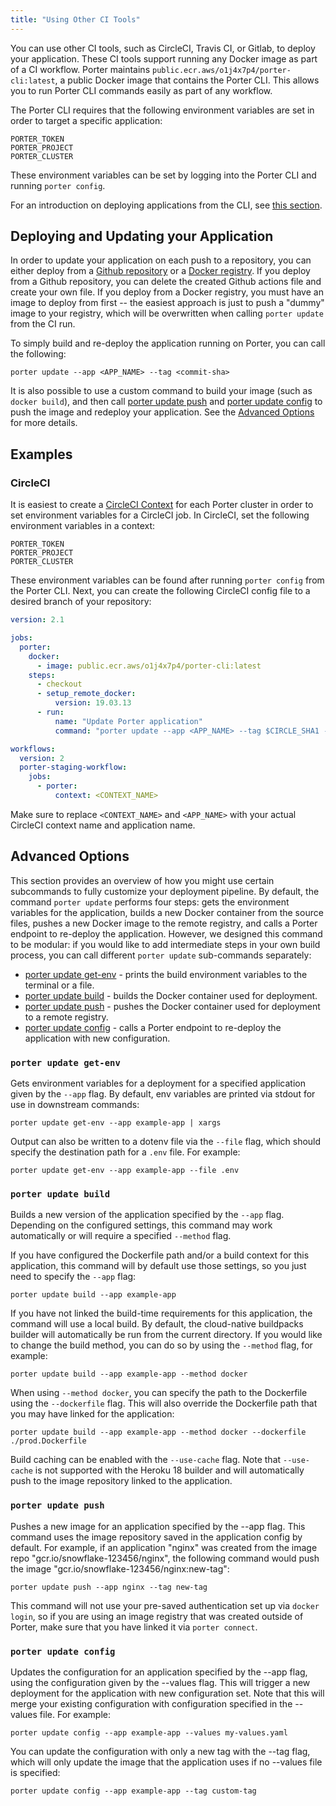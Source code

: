 ```yaml
---
title: "Using Other CI Tools"
---
```


You can use other CI tools, such as CircleCI, Travis CI, or Gitlab, to deploy your application. These CI tools support running any Docker image as part of a CI workflow. Porter maintains `public.ecr.aws/o1j4x7p4/porter-cli:latest`, a public Docker image that contains the Porter CLI. This allows you to run Porter CLI commands easily as part of any workflow.

The Porter CLI requires that the following environment variables are set in order to target a specific application:

```
PORTER_TOKEN
PORTER_PROJECT
PORTER_CLUSTER

```

These environment variables can be set by logging into the Porter CLI and running `porter config`.

<Info>For an introduction on deploying applications from the CLI, see [this section](/deploying-applications/deploying-from-cli).</Info>

## Deploying and Updating your Application[](#deploying-and-updating-your-application "Direct link to heading")

In order to update your application on each push to a repository, you can either deploy from a [Github repository](/deploying-applications/deploying-from-github) or a [Docker registry](/deploying-applications/deploying-from-docker-registry). If you deploy from a Github repository, you can delete the created Github actions file and create your own file. If you deploy from a Docker registry, you must have an image to deploy from first -- the easiest approach is just to push a "dummy" image to your registry, which will be overwritten when calling `porter update` from the CI run.

To simply build and re-deploy the application running on Porter, you can call the following:

```
porter update --app <APP_NAME> --tag <commit-sha>

```

It is also possible to use a custom command to build your image (such as `docker build`), and then call [porter update push](#porter-update-push) and [porter update config](#porter-update-config) to push the image and redeploy your application. See the [Advanced Options](#advanced-options) for more details.

## Examples[](#examples "Direct link to heading")

### CircleCI[](#circleci "Direct link to heading")

It is easiest to create a [CircleCI Context](https://circleci.com/docs/2.0/contexts/) for each Porter cluster in order to set environment variables for a CircleCI job. In CircleCI, set the following environment variables in a context:

```
PORTER_TOKEN
PORTER_PROJECT
PORTER_CLUSTER

```

These environment variables can be found after running `porter config` from the Porter CLI. Next, you can create the following CircleCI config file to a desired branch of your repository:

```yaml
version: 2.1

jobs:
  porter:
    docker:
      - image: public.ecr.aws/o1j4x7p4/porter-cli:latest
    steps:
      - checkout
      - setup_remote_docker:
          version: 19.03.13
      - run:
          name: "Update Porter application"
          command: "porter update --app <APP_NAME> --tag $CIRCLE_SHA1 --stream"

workflows:
  version: 2
  porter-staging-workflow:
    jobs:
      - porter:
          context: <CONTEXT_NAME>

```

Make sure to replace `<CONTEXT_NAME>` and `<APP_NAME>` with your actual CircleCI context name and application name.

## Advanced Options[](#advanced-options "Direct link to heading")

This section provides an overview of how you might use certain subcommands to fully customize your deployment pipeline. By default, the command `porter update` performs four steps: gets the environment variables for the application, builds a new Docker container from the source files, pushes a new Docker image to the remote registry, and calls a Porter endpoint to re-deploy the application. However, we designed this command to be modular: if you would like to add intermediate steps in your own build process, you can call different `porter update` sub-commands separately:

* [porter update get-env](#porter-update-get-env) \- prints the build environment variables to the terminal or a file.
* [porter update build](#porter-update-build) \- builds the Docker container used for deployment.
* [porter update push](#porter-update-push) \- pushes the Docker container used for deployment to a remote registry.
* [porter update config](#porter-update-config) \- calls a Porter endpoint to re-deploy the application with new configuration.

### `porter update get-env`[](#porter-update-get-env "Direct link to heading")

Gets environment variables for a deployment for a specified application given by the `--app` flag. By default, env variables are printed via stdout for use in downstream commands:

```
porter update get-env --app example-app | xargs

```

Output can also be written to a dotenv file via the `--file` flag, which should specify the destination path for a `.env` file. For example:

```
porter update get-env --app example-app --file .env

```

### `porter update build`[](#porter-update-build "Direct link to heading")

Builds a new version of the application specified by the `--app` flag. Depending on the configured settings, this command may work automatically or will require a specified `--method` flag.

If you have configured the Dockerfile path and/or a build context for this application, this command will by default use those settings, so you just need to specify the `--app` flag:

```
porter update build --app example-app

```

If you have not linked the build-time requirements for this application, the command will use a local build. By default, the cloud-native buildpacks builder will automatically be run from the current directory. If you would like to change the build method, you can do so by using the `--method` flag, for example:

```
porter update build --app example-app --method docker

```

When using `--method docker`, you can specify the path to the Dockerfile using the `--dockerfile` flag. This will also override the Dockerfile path that you may have linked for the application:

```
porter update build --app example-app --method docker --dockerfile ./prod.Dockerfile

```

Build caching can be enabled with the `--use-cache` flag. Note that `--use-cache` is not supported with the Heroku 18 builder and will automatically push to the image repository linked to the application.

### `porter update push`[](#porter-update-push "Direct link to heading")

Pushes a new image for an application specified by the --app flag. This command uses the image repository saved in the application config by default. For example, if an application "nginx" was created from the image repo "gcr.io/snowflake-123456/nginx", the following command would push the image "gcr.io/snowflake-123456/nginx:new-tag":

```
porter update push --app nginx --tag new-tag

```

This command will not use your pre-saved authentication set up via `docker login`, so if you are using an image registry that was created outside of Porter, make sure that you have linked it via `porter connect`.

### `porter update config`[](#porter-update-config "Direct link to heading")

Updates the configuration for an application specified by the --app flag, using the configuration given by the --values flag. This will trigger a new deployment for the application with new configuration set. Note that this will merge your existing configuration with configuration specified in the --values file. For example:

```
porter update config --app example-app --values my-values.yaml

```

You can update the configuration with only a new tag with the --tag flag, which will only update the image that the application uses if no --values file is specified:

```
porter update config --app example-app --tag custom-tag

```